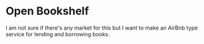 # Open Bookshelf

I am not sure if there's any market for this but I want to make an AirBnb type service for lending and borrowing books.
